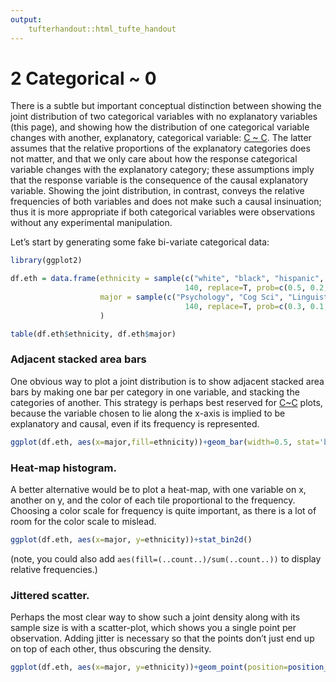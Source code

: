 ```yaml
---
output: 
    tufterhandout::html_tufte_handout
---
```


# 2 Categorical ~ 0

There is a subtle but important conceptual distinction between showing the joint distribution of two categorical variables with no explanatory variables (this page), and showing how the distribution of one categorical variable changes with another, explanatory, categorical variable: [C ~ C](C-C.html).  The latter assumes that the relative proportions of the explanatory categories does not matter, and that we only care about how the response categorical variable changes with the explanatory category; these assumptions imply that the response variable is the consequence of the causal explanatory variable.  Showing the joint distribution, in contrast, conveys the relative frequencies of both variables and does not make such a causal insinuation; thus it is more appropriate if both categorical variables were observations without any experimental manipulation.

Let's start by generating some fake bi-variate categorical data:

````R
library(ggplot2)

df.eth = data.frame(ethnicity = sample(c("white", "black", "hispanic", "asian", "native/islander"), 
                                       140, replace=T, prob=c(0.5, 0.2, 0.1, 0.15, 0.05)),
                    major = sample(c("Psychology", "Cog Sci", "Linguistics", "Business"),
                                       140, replace=T, prob=c(0.3, 0.1, 0.2, 0.4))
                    )

table(df.eth$ethnicity, df.eth$major)
````

### Adjacent stacked area bars

One obvious way to plot a joint distribution is to show adjacent stacked area bars by making one bar per category in one variable, and stacking the categories of another.  This strategy is perhaps best reserved for [C~C](C-C.html) plots, because the variable chosen to lie along the x-axis is implied to be explanatory and causal, even if its frequency is represented.

````r
ggplot(df.eth, aes(x=major,fill=ethnicity))+geom_bar(width=0.5, stat='bin')
````

### Heat-map histogram.

A better alternative would be to plot a heat-map, with one variable on x, another on y, and the color of each tile proportional to the frequency.  Choosing a color scale for frequency is quite important, as there is a lot of room for the color scale to mislead.

````R
ggplot(df.eth, aes(x=major, y=ethnicity))+stat_bin2d()
````

(note, you could also add `aes(fill=(..count..)/sum(..count..))` to display relative frequencies.)

### Jittered scatter.

Perhaps the most clear way to show such a joint density along with its sample size is with a scatter-plot, which shows you a single point per observation.  Adding jitter is necessary so that the points don't just end up on top of each other, thus obscuring the density.

````r
ggplot(df.eth, aes(x=major, y=ethnicity))+geom_point(position=position_jitter(w=0.25,h=0.25))

`````

